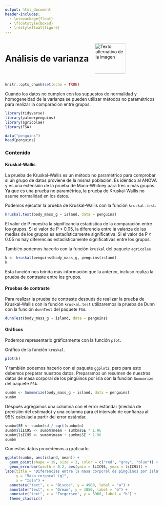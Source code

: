 ```yaml
---
output: html_document
header-includes:
  - \usepackage{float}
  - \floatstyle{boxed}
  - \restylefloat{figure}
---
```


<div style="display:flex; align-items:center;">
  <h1 style="margin:0;">Análisis de varianza</h1>
  <img src="Imagenes/HNBI_LOGO1.jpeg" alt="Texto alternativo de la imagen" style="width:100px; margin-left:20px;">
</div>

```r
knitr::opts_chunk$set(echo = TRUE)
```


Cuando los datos no cumplen con los supuestos de normalidad y homogeneidad de la varianza se pueden utilizar métodos no paramétricos para realizar la comparación entre grupos.

```r
library(tidyverse)
library(palmerpenguins)
library(agricolae)
library(FSA)
```

```r
data("penguins")
head(penguins)
```

### Contenido{.tabset .tabset-pills}

#### Kruskal-Wallis

La prueba de Kruskal-Wallis es un método no paramétrico para comprobar si un grupo de datos proviene de la misma población. Es idéntico al ANOVA y es una extensión de la prueba de Mann-Whitney para tres o más grupos.
Ya que es una prueba no paramétrica, la prueba de Kruskal-Wallis no asume normalidad en los datos.

Podemos ejecutar la prueba de Kruskal-Wallis con la función `kruskal.test`.

```r
kruskal.test(body_mass_g ~ island, data = penguins)
```

El valor de P muestra la significancia estadística de la comparación entre los grupos. Si el valor de P < 0.05, la diferencia entre la vaianza de las medias de los grupos es estadísticamente significativa. Si el valor de P ≥ 0.05 no hay diferencias estadísticamente significativas entre los grupos.

También podemos hacerlo con la función `kruskal` del paquete `agricolae`

```r
k <- kruskal(penguins$body_mass_g, penguins$island)
k
```

Esta función nos brinda más información que la anterior, incluso realiza la prueba de contraste entre los grupos.

#### Pruebas de contraste

Para realizar la prueba de contraste después de realizar la prueba de Kruskal-Wallis con la función `kruskal.test` utilizaremos la prueba de Dunn con la función `dunnTest` del paquete `FSA`.

```r
dunnTest(body_mass_g ~ island, data = penguins)
```

#### Gráficos

Podemos representarlo gráficamente con la función `plot`.

Gráfico de la función `kruskal`.

```r
plot(k)
```

Y también podemos hacerlo con el paquete `ggplot2`, pero para esto debemos preparar nuestros datos.
Preparamos un resumen de nuestros datos de masa corporal de los pingüinos por isla con la función `Summarize` del paquete `FSA`.

```r
sumbm <- Summarize(body_mass_g ~ island, data = penguins)
sumbm
```

Después agregamos una columna con el error estándar (medida de precisión del estimado) y una columna para el intervalo de confianza al 95% calculad a partir del error estándar.

```r
sumbm$SE <- sumbm$sd / sqrt(sumbm$n)
sumbm$liIC95 <- sumbm$mean - sumbm$SE * 1.96
sumbm$lsIC95 <- sumbm$mean + sumbm$SE * 1.96
sumbm
```

Con estos datos procedemos a graficarlo.

```r
ggplot(sumbm, aes(island, mean)) +
  geom_point(shape = 19, size = 3, color = c("red", "gray", "blue")) +
  geom_errorbar(width = 0.2, aes(ymin = liIC95, ymax = lsIC95)) +
labs(title = "Diferencias entre la masa corporal de pingüinos por isla",
     y = "Masa corporal (g)",
     x = "Isla") +
  annotate("text", x = "Biscoe", y = 4900, label = "a") +
  annotate("text", x = "Dream", y = 3850, label = "b") +
  annotate("text", x = "Torgersen", y = 3900, label = "b") +
  theme_classic()
```